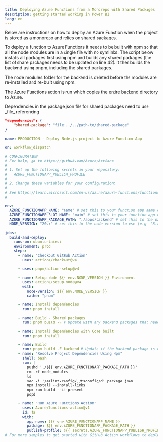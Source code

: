 ```yaml
---
title: Deploying Azure Functions from a Monorepo with Shared Packages
description: getting started working in Power BI
lang: en
---
```



Below are instructions on how to deploy an Azure Function when the project is stored as a monorepo and relies on shared packages.

To deploy a function to Azure Functions it needs to be built with npm so that all the node modules are in a single file with no symlinks.
The script below installs all packages first using npm and builds any shared packages (the list of share packages needs to be updated on line 42).
It then builds the backend using pnpm, including the shared packages.

The node modules folder for the backend is deleted before the modules are re-installed and re-built using npm.

The Azure Functions action is run which copies the entire backend directory to Azure.

<Aside type="caution" title="package.json">
Dependencies in the package.json file for shared packages need to use _file_ referencing

```json
"dependencies": {
    "shared-package": "file:../../path-to/shared-package"
}
```
</Aside>

```yml title="azure-functions-deploy.yml"
name: PRODUCTION - Deploy Node.js project to Azure Function App

on: workflow_dispatch

# CONFIGURATION
# For help, go to https://github.com/Azure/Actions
#
# 1. Set up the following secrets in your repository:
#   AZURE_FUNCTIONAPP_PUBLISH_PROFILE
#
# 2. Change these variables for your configuration:
#
# See https://learn.microsoft.com/en-us/azure/azure-functions/functions-how-to-github-actions?tabs=windows%2Cjavascript&pivots=method-template#parameters
#

env:
  AZURE_FUNCTIONAPP_NAME: "name" # set this to your function app name on Azure
  AZURE_FUNCTIONAPP_SLOT_NAME: "main" # set this to your function app name on Azure
  AZURE_FUNCTIONAPP_PACKAGE_PATH: "./apps/backend" # set this to the path to your function app project, defaults to the repository root
  NODE_VERSION: "20.x" # set this to the node version to use (e.g. '8.x', '10.x', '12.x')

jobs:
  build-and-deploy:
    runs-on: ubuntu-latest
    environment: prod
    steps:
      - name: "Checkout GitHub Action"
        uses: actions/checkout@v4

      - uses: pnpm/action-setup@v4

      - name: Setup Node ${{ env.NODE_VERSION }} Environment
        uses: actions/setup-node@v4
        with:
          node-version: ${{ env.NODE_VERSION }}
          cache: "pnpm"

      - name: Install dependencies
        run: pnpm install

      - name: Build - Shared packages
        run: pnpm build -F # Update with any backend packages that need to be built first

      - name: Install dependencies with Core built
        run: pnpm install

      - name: Build
        run: pnpm build -F backend # Update if the backend package is not called backend
      - name: "Resolve Project Dependencies Using Npm"
        shell: bash
        run: |
          pushd './${{ env.AZURE_FUNCTIONAPP_PACKAGE_PATH }}'
          rm -rf node_modules
          ls
          sed -i '/eslint-config/,/tsconfig/d' package.json
          npm install --install-links
          npm run build --if-present
          popd

      - name: "Run Azure Functions Action"
        uses: Azure/functions-action@v1
        id: fa
        with:
          app-name: ${{ env.AZURE_FUNCTIONAPP_NAME }}
          package: ${{ env.AZURE_FUNCTIONAPP_PACKAGE_PATH }}
          publish-profile: ${{ secrets.AZURE_FUNCTIONAPP_PUBLISH_PROFILE_PROD }}
# For more samples to get started with GitHub Action workflows to deploy to Azure, refer to https://github.com/Azure/actions-workflow-samples
```
